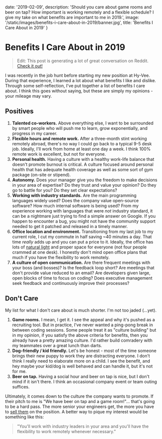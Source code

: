 
date: '2019-02-09',
description: 'Should you care about game rooms and beer on tap? How important is working remotely and a flexible schedule? I give my take on what benefits are important to me in 2019.',
image: '/static/images/benefits-i-care-about-in-2019/banner.jpg',
title: 'Benefits I Care About in 2019'
}


# Benefits I Care About in 2019

<DateAndViews date={meta.date} id="benefits-i-care-about-in-2019" />

> Edit: This post is generating a lot of great conversation on Reddit. [Check it out!](https://www.reddit.com/r/cscareerquestions/comments/ap0h7h/what_benefits_do_you_actually_care_about_in_2019/)

I was recently in the job hunt before starting my <Link slug="blog/joining-hy-vee" title="Joining Hy-Vee" >new position at Hy-Vee</Link>. During that experience, I learned a lot about what benefits I like and dislike. Through some self-reflection, I've put together a list of benefits I care about. I think this goes without saying, but these are simply my opinions - your mileage may vary.

## Positives

1. **Talented co-workers.** Above everything else, I want to be surrounded by smart people who will push me to learn, grow exponentially, and progress in my career.
2. **Flexible hours and remote work.** After a three-month stint <Link slug="blog/the-search-for-everything" title="The Search for Everything" >working remotely abroad</Link>, there's no way I could go back to a typical 9-5 desk job. Ideally, I'll work from home at least one day a week. I think 100% remote work is excellent, but not for everyone.
3. **Personal health.** Having a culture with a healthy work-life balance that doesn't promote burnout is critical. A culture focused around personal health that has adequate health coverage as well as some sort of gym package (on-site or stipend).
4. **Autonomy.** Does your manager give you the freedom to make decisions in your area of expertise? Do they trust and value your opinion? Do they go to battle for you? Do they set clear expectations?
5. **Working with industry standards.** Are the main programming languages widely used? Does the company value <Link slug="blog/why-i-create-open-source-software" title="Why I Create Open-Source Software" >open-source software</Link>? How much internal software is being used? From my experience working with languages that were _not_ industry standard, it can be a nightmare just trying to find a simple answer on Google. If you happen to encounter a bug, you might not have the community support needed to get it patched and released in a timely manner.
6. **Office location and environment.** Transitioning from my last job to my current role, I cut my commute in half saving ~40 minutes a day. That time _really_ adds up and you can put a price to it. Ideally, the office has lots of [natural light](https://hbr.org/2018/09/the-1-office-perk-natural-light) and proper space for everyone (not four people crammed at one desk). I honestly don't mind open office plans that much if you have the flexibility to work remotely.
7. **A culture of open communication.** Are there frequent meetings with your boss (and bosses)? Is the feedback loop short? Are meetings that don't provide value reduced to an email? Are developers given large, open blocks of time to focus on coding? Does executive management seek feedback and continuously improve their processes?

## Don't Care

My list for what I don't care about is much shorter. I'm not too jaded (...yet).

1. **Game rooms.** I mean, I get it. I see the appeal and why it's pushed as a recruiting tool. But in practice, I've never wanted a ping-pong break in between coding sessions. Some people treat it as "culture building" but in my opinion, if you satisfy the above criteria for benefits, then you already have a pretty amazing culture. I'd rather build comradery with my teammates over a great lunch than darts.
2. **Dog-friendly / kid friendly.** Let's be honest - most of the time someone brings their new puppy to work they are distracting everyone. I don't think I really need to elaborate more on a child. I see the benefit, and hey maybe your kid/dog is well behaved and can handle it, but it's not for me.
3. **Beer on tap.** Having a social hour and beer on tap is nice, but I don't mind if it isn't there. I think an occasional company event or team outing suffices.

Ultimately, it comes down to the culture the company wants to promote. If their pitch to me is "We have beer on tap and a game room!"... that's going to be a hard pass. The more senior your engineers get, the more you have to [sell them](https://hiringengineersbook.com/post/trouble-hiring/) on the position.
A better way to pique my interest would be something like this:

> "You'll work with industry leaders in your area and you'll have the flexibility to work remotely whenever necessary."
